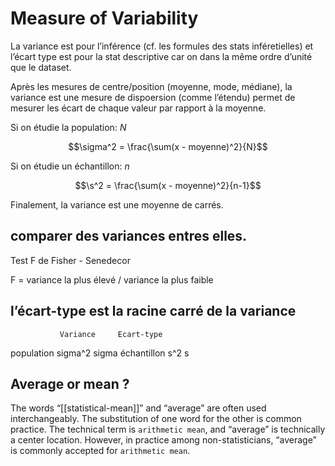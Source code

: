 # Measure of Variability

La variance est pour l'inférence (cf. les formules des stats inféretielles) et l'écart type est pour la stat descriptive car on dans la même ordre d'unité que le dataset.

Après les mesures de centre/position (moyenne, mode, médiane), la variance est une mesure de dispoersion (comme l'étendu) permet de mesurer les écart de chaque valeur par rapport à la moyenne.

Si on étudie la population: $N$

$$\sigma^2 = \frac{\sum(x - moyenne)^2}{N}$$

Si on étudie un échantillon: $n$

$$\s^2 = \frac{\sum(x - moyenne)^2}{n-1}$$

Finalement, la variance est une moyenne de carrés.

## comparer des variances entres elles.

Test F de Fisher - Senedecor

F = variance la plus élevé / variance la plus faible

## l'écart-type est la racine carré de la variance
               Variance     Ecart-type
population      sigma^2       sigma
échantillon      s^2           s

## Average or mean ?

The words "[[statistical-mean]]" and "average" are often used interchangeably.
The substitution of one word for the other is common practice. The technical
term is `arithmetic mean`, and "average" is technically a center location.
However, in practice among non-statisticians, "average" is commonly accepted
for `arithmetic mean`.